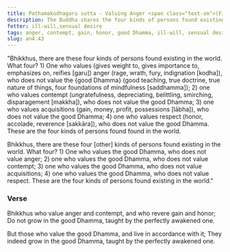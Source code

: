 ```yaml
---
title: Paṭhamakodhagaru sutta - Valuing Anger <span class="text-sm">(First)</span>
description: The Buddha shares the four kinds of persons found existing in the world - those who value anger, contempt, gain, and honor, and those who value the good Dhamma instead.
fetter: ill-will,sensual desire
tags: anger, contempt, gain, honor, good Dhamma, ill-will, sensual desire, an, an4
slug: an4.43
---
```


"Bhikkhus, there are these four kinds of persons found existing in the world. What four? 1) One who values (gives weight to, gives importance to, emphasizes on, reifies [garu]) anger (rage, wrath, fury, indignation [kodha]), who does not value the \{good Dhamma} (good teaching, true doctrine, true nature of things, four foundations of mindfulness [saddhamma]); 2) one who values contempt (ungratefulness, depreciating, belittling, smirching, disparagement [makkha]), who does not value the good Dhamma; 3) one who values acquisitions (gain, money, profit, possessions [lābha]), who does not value the good Dhamma; 4) one who values respect (honor, accolade, reverence [sakkāra]), who does not value the good Dhamma. These are the four kinds of persons found found in the world.

Bhikkhus, there are these four [other] kinds of persons found existing in the world. What four? 1) One who values the good Dhamma, who does not value anger; 2) one who values the good Dhamma, who does not value contempt; 3) one who values the good Dhamma, who does not value acquisitions; 4) one who values the good Dhamma, who does not value respect. These are the four kinds of persons found existing in the world."

### Verse

Bhikkhus who value anger and contempt,
and who revere gain and honor;
Do not grow in the good Dhamma,
taught by the perfectly awakened one.

But those who value the good Dhamma,
and live in accordance with it;
They indeed grow in the good Dhamma,
taught by the perfectly awakened one.